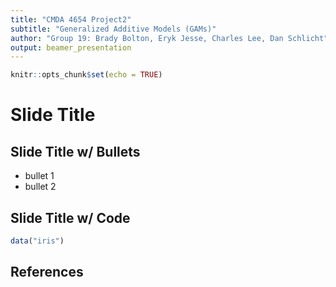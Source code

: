 ```yaml
---
title: "CMDA 4654 Project2"
subtitle: "Generalized Additive Models (GAMs)"
author: "Group 19: Brady Bolton, Eryk Jesse, Charles Lee, Dan Schlicht"
output: beamer_presentation
---
```


```r
knitr::opts_chunk$set(echo = TRUE)
```

# Slide Title

## Slide Title w/ Bullets

- bullet 1
- bullet 2

## Slide Title w/ Code

```r
data("iris")
```



## References
